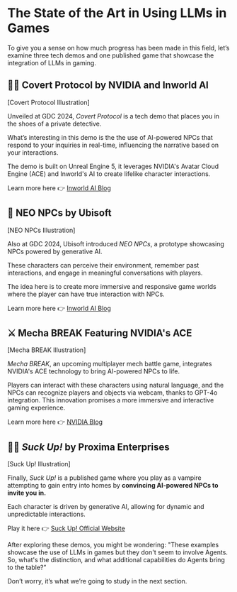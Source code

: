 # The State of the Art in Using LLMs in Games

To give you a sense on how much progress has been made in this field, let’s examine three tech demos and one published game that showcase the integration of LLMs in gaming.

## 🕵️‍♂️ Covert Protocol by NVIDIA and Inworld AI

[Covert Protocol Illustration]

Unveiled at GDC 2024, *Covert Protocol* is a tech demo that places you in the shoes of a private detective. 

What’s interesting in this demo is the the use of AI-powered NPCs that respond to your inquiries in real-time, influencing the narrative based on your interactions. 

The demo is built on Unreal Engine 5, it leverages NVIDIA's Avatar Cloud Engine (ACE) and Inworld's AI to create lifelike character interactions. 

Learn more here 👉 [Inworld AI Blog](https://inworld.ai/blog/nvidia-inworld-ai-demo-on-device-capabilities)

## 🤖 NEO NPCs by Ubisoft

[NEO NPCs Illustration]

Also at GDC 2024, Ubisoft introduced *NEO NPCs*, a prototype showcasing NPCs powered by generative AI. 

These characters can perceive their environment, remember past interactions, and engage in meaningful conversations with players. 

The idea here is to create more immersive and responsive game worlds where the player can have true interaction with NPCs.

Learn more here 👉 [Inworld AI Blog](https://inworld.ai/blog/gdc-2024)

## ⚔️ Mecha BREAK Featuring NVIDIA's ACE

[Mecha BREAK Illustration]

*Mecha BREAK*, an upcoming multiplayer mech battle game, integrates NVIDIA's ACE technology to bring AI-powered NPCs to life. 

Players can interact with these characters using natural language, and the NPCs can recognize players and objects via webcam, thanks to GPT-4o integration. This innovation promises a more immersive and interactive gaming experience.

Learn more here 👉 [NVIDIA Blog](https://blogs.nvidia.com/blog/digital-human-technology-mecha-break/)

## 🧛‍♂️ *Suck Up!* by Proxima Enterprises

[Suck Up! Illustration]

Finally, *Suck Up!* is a published game where you play as a vampire attempting to gain entry into homes by **convincing AI-powered NPCs to invite you in.**

Each character is driven by generative AI, allowing for dynamic and unpredictable interactions. 

Play it here 👉 [Suck Up! Official Website](https://www.playsuckup.com/)

After exploring these demos, you might be wondering: "These examples showcase the use of LLMs in games  but they don't seem to involve Agents. So, what's the distinction, and what additional capabilities do Agents bring to the table?” 

Don’t worry, it’s what we’re going to study in the next section.